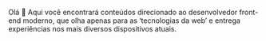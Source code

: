 Olá 👋
Aqui você encontrará conteúdos direcionado ao desenvolvedor front-end moderno, que olha apenas para as ‘tecnologias da web’ e entrega experiências nos mais diversos dispositivos atuais.
